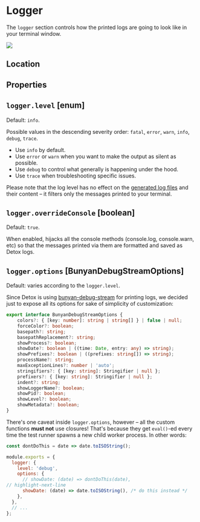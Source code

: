 
# Logger

The `logger` section controls how the printed logs are going to look like in your terminal window.

![](../img/log-example.png)

## Location

<Location sectionName="logger" />

## Properties

## `logger.level` \[enum\]

Default: `info`.

Possible values in the descending severity order: `fatal`, `error`, `warn`, `info`, `debug`, `trace`.

* Use `info` by default.
* Use `error` or `warn` when you want to make the output as silent as possible.
* Use `debug` to control what generally is happening under the hood.
* Use `trace` when troubleshooting specific issues.

Please note that the log level has no effect on the [generated log files](artifacts.mdx) and their content – it filters only the messages printed to your terminal.

## `logger.overrideConsole` \[boolean\]

Default: `true`.

When enabled, hijacks all the console methods (console.log, console.warn, etc) so that the messages
printed via them are formatted and saved as Detox logs.

## `logger.options` [BunyanDebugStreamOptions]

Default: varies according to the `logger.level`.

Since Detox is using [bunyan-debug-stream](https://github.com/jwalton/bunyan-debug-stream) for printing logs,
we decided just to expose all its options for sake of simplicity of customization:

```typescript
export interface BunyanDebugStreamOptions {
    colors?: { [key: number]: string | string[] } | false | null;
    forceColor?: boolean;
    basepath?: string;
    basepathReplacement?: string;
    showProcess?: boolean;
    showDate?: boolean | ((time: Date, entry: any) => string);
    showPrefixes?: boolean | ((prefixes: string[]) => string);
    processName?: string;
    maxExceptionLines?: number | 'auto';
    stringifiers?: { [key: string]: Stringifier | null };
    prefixers?: { [key: string]: Stringifier | null };
    indent?: string;
    showLoggerName?: boolean;
    showPid?: boolean;
    showLevel?: boolean;
    showMetadata?: boolean;
}
```

There's one caveat inside `logger.options`, however – all the custom functions **must not** use closures! That's
because they get `eval()`-ed every time the test runner spawns a new child worker process. In other words:

```js
const dontDoThis = date => date.toISOString();

module.exports = {
  logger: {
    level: 'debug',
    options: {
      // showDate: (date) => dontDoThis(date),
// highlight-next-line
      showDate: (date) => date.toISOString(), /* do this instead */
    },
  },
  // ...
};
```
